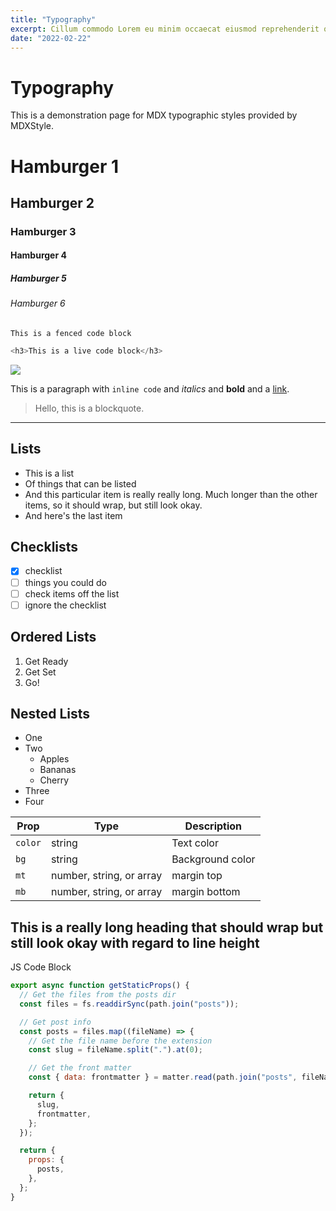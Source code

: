 ```yaml
---
title: "Typography"
excerpt: Cillum commodo Lorem eu minim occaecat eiusmod reprehenderit quis elit fugiat irure.
date: "2022-02-22"
---
```


# Typography

This is a demonstration page for MDX typographic styles provided by MDXStyle.

# Hamburger 1

## Hamburger 2

### Hamburger 3

#### Hamburger 4

##### Hamburger 5

###### Hamburger 6

```
This is a fenced code block
```

```javascript
<h3>This is a live code block</h3>
```

![](https://jxnblk.com/mdx-go/card.png)

This is a paragraph with `inline code` and _italics_ and **bold** and a [link](#typography).

> Hello, this is a blockquote.

---

## Lists

- This is a list
- Of things that can be listed
- And this particular item is really really long. Much longer than the other items, so it should wrap, but still look okay.
- And here's the last item

## Checklists

- [x] checklist
- [ ] things you could do
- [ ] check items off the list
- [ ] ignore the checklist

## Ordered Lists

1. Get Ready
2. Get Set
3. Go!

## Nested Lists

- One
- Two
  - Apples
  - Bananas
  - Cherry
- Three
- Four

| Prop    | Type                     | Description      |
| ------- | ------------------------ | ---------------- |
| `color` | string                   | Text color       |
| `bg`    | string                   | Background color |
| `mt`    | number, string, or array | margin top       |
| `mb`    | number, string, or array | margin bottom    |

## This is a really long heading that should wrap but still look okay with regard to line height

JS Code Block

```javascript
export async function getStaticProps() {
  // Get the files from the posts dir
  const files = fs.readdirSync(path.join("posts"));

  // Get post info
  const posts = files.map((fileName) => {
    // Get the file name before the extension
    const slug = fileName.split(".").at(0);

    // Get the front matter
    const { data: frontmatter } = matter.read(path.join("posts", fileName));

    return {
      slug,
      frontmatter,
    };
  });

  return {
    props: {
      posts,
    },
  };
}
```
